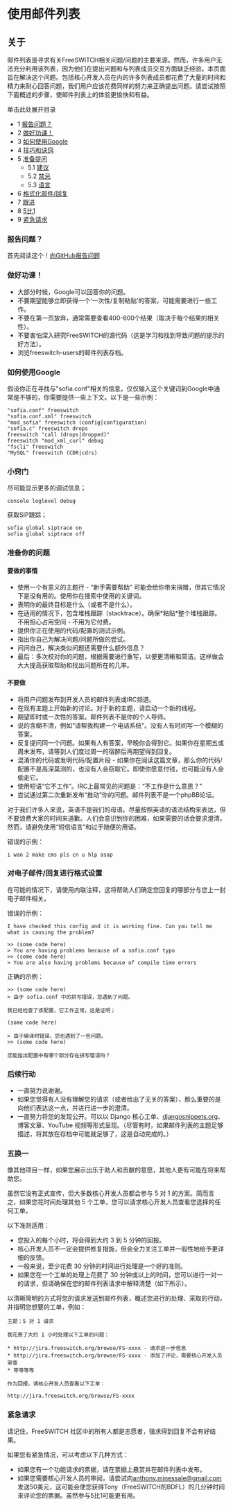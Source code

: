 # 使用邮件列表

## 关于

邮件列表是寻求有关FreeSWITCH相关问题/问题的主要来源。然而，许多用户无法充分利用该列表，因为他们在提出问题和与列表成员交互方面缺乏经验。本页面旨在解决这个问题。包括核心开发人员在内的许多列表成员都花费了大量的时间和精力来耐心回答问题，我们用户应该花费同样的努力来正确提出问题。请尝试按照下面概述的步骤，使邮件列表上的体验更愉快和有益。

单击此处展开目录

- 1 [报告问题？](#reporting-a-bug)
- 2 [做好功课！](#do-your-homework)
- 3 [如何使用Google](#how-to-use-google)
- 4 [技巧和诀窍](#tips-and-tricks)
- 5 [准备提问](#preparing-your-question)
   - 5.1 [建议](#dos)
   - 5.2 [禁忌](#donts)
   - 5.3 [语言](#language)
- 6 [格式化邮件/回复](#formatting-your-emailsreplies)
- 7 [跟进](#follow-up)
- 8 [5比1](#5-for-1)
- 9 [紧急请求](#urgent-requests)

### 报告问题？

首先阅读这个！[向GitHub报告问题](../Troubleshooting-Debugging/Reporting-Issues-to-GitHub_5046304.mdx#about)

### 做好功课！

* 大部分时候，Google可以回答你的问题。
* 不要期望能够立即获得一个‘一次性/复制粘贴’的答案，可能需要进行一些工作。
* 不要在第一页放弃，通常需要查看400-600个结果（取决于每个结果的相关性）。
* 不要害怕深入研究FreeSWITCH的源代码（这是学习和找到导致问题的提示的好方法）。
* 浏览freeswitch-users的邮件列表存档。

### 如何使用Google

假设你正在寻找与"sofia.conf"相关的信息，仅仅输入这个关键词到Google中通常是不够的，你需要提供一些上下文。以下是一些示例：

```text
"sofia.conf" freeswitch
"sofia.conf.xml" freeswitch
"mod_sofia" freeswitch (config|configuration)
"sofia.c" freeswitch drops
freeswitch "call (drops|dropped)"
freeswitch "mod_xml_curl" debug
"fscli" freeswitch
"MySQL" freeswitch (CDR|cdrs)
```

### 小窍门

尽可能显示更多的调试信息；

```text
console loglevel debug
```

获取SIP跟踪；

```text
sofia global siptrace on
sofia global siptrace off
```

### 准备你的问题

#### 要做的事情

* 使用一个有意义的主题行 - “新手需要帮助” 可能会给你带来捐赠，但其它情况下是没有用的。使用你在搜索中使用的关键词。
* 表明你的最终目标是什么（或者不是什么）。
* 在适用的情况下，包含堆栈跟踪（stacktrace）。确保\*粘贴\*整个堆栈跟踪。不用担心占用空间 - 不用为它付费。
* 提供你正在使用的代码/配置的测试示例。
* 指出你自己为解决问题/问题所做的尝试。
* 问问自己，解决类似问题还需要什么额外信息？
* 最后：多次校对你的问题，根据需要进行重写，以便更清晰和简洁。这样做会大大提高获取帮助和找出问题所在的几率。

#### 不要做

* 将用户问题发布到开发人员的邮件列表或IRC频道。
* 在现有主题上开始新的讨论。对于新的主题，请启动一个新的线程。
* 期望即时或一次性的答案。邮件列表不是你的个人导师。
* 说的含糊不清，例如“请帮我构建一个电话系统”。没有人有时间写一个模糊的答案。
* 反复提问同一个问题。如果有人有答案，早晚你会得到它。如果你在星期五或周末发布，请等到人们度过周一的宿醉后再期望得到回复。
* 混淆你的代码或发明代码/配置片段 - 如果你在阅读这篇文章，那么你的代码/配置不是高深莫测的，也没有人会窃取它。即使你愿意付钱，也可能没有人会偷走它。
* 使用短语“它不工作”。IRC上最常见的问题是：“不工作是什么意思？”
* 尝试通过第二次重新发布“推动”你的问题。邮件列表不是一个phpBB论坛。

对于我们许多人来说，英语不是我们的母语。尽量按照英语的语法结构来表达，但不要浪费大家的时间来道歉。人们会意识到你的困难，如果需要的话会要求澄清。然而，请避免使用“短信语言”和过于随便的用语。

错误的示例：

```text
i wan 2 make cms pls cn u hlp asap
```

### 对电子邮件/回复进行格式设置

在可能的情况下，请使用内联注释，这将帮助人们确定您回复的哪部分与您上一封电子邮件相关。

错误的示例：

```text
I have checked this config and it is working fine. Can you tell me what is causing the problem?

>> (some code here)
> You are having problems because of a sofia.conf typo
>> (some code here)
> You are also having problems because of compile time errors
```

正确的示例：

```text
>> (some code here)
> 由于 sofia.conf 中的拼写错误，您遇到了问题。

我已经检查了该配置，它工作正常，这是证明；

(some code here)

> 由于编译时错误，您也遇到了一些问题。
>> (some code here)

您能指出配置中有哪个部分存在拼写错误吗？
```

### 后续行动

* 一直努力说谢谢。
* 如果您觉得有人没有理解您的请求（或者给出了无关的答案），那么重要的是向他们表达这一点，并进行进一步的澄清。
* 一直努力将您的发现公开。可以以 Django 核心工单、[djangosnippets.org](http://djangosnippets.org)、博客文章、YouTube 视频等形式呈现。（尽管有时，如果邮件列表的主题足够描述，将其放在存档中可能就足够了，这是自动完成的。）

### 五换一

像其他项目一样，如果您展示出乐于助人和贡献的意愿，其他人更有可能在将来帮助您。

虽然它没有正式宣传，但大多数核心开发人员都会参与 5 对 1 的方案。简而言之，如果您花时间处理其他 5 个工单，您可以请求核心开发人员查看您选择的任何工单。

以下准则适用：

* 您投入的每个小时，将会得到大约 3 到 5 分钟的回报。
* 核心开发人员不一定会提供修复措施，但会全力关注工单并一般性地给予更详细的反馈。
* 一般来说，至少花费 30 分钟的时间进行处理是一个好的准则。
* 如果您在一个工单的处理上花费了 30 分钟或以上的时间，您可以进行一对一的请求，但请确保在您的邮件列表请求中解释清楚（如下所示）。

以清晰简明的方式将您的请求发送到邮件列表，概述您进行的处理、采取的行动，并指明您想要的工单，例如：

```text
主题：5 对 1 请求

我花费了大约 1 小时处理以下工单的问题：

* http://jira.freeswitch.org/browse/FS-xxxx - 请求进一步信息
* http://jira.freeswitch.org/browse/FS-xxxx - 添加了评论，需要核心开发人员审查
* 等等等等

作为回报，请核心开发人员查看以下工单：

http://jira.freeswitch.org/browse/FS-xxxx
```

### 紧急请求

请记住，FreeSWITCH 社区中的所有人都是志愿者，强求得到回复不会有好结果。

如果您有紧急情况，可以考虑以下几种方式：

* 如果您有一个功能请求的票据，请在票据上悬赏并在邮件列表中发布。
* 如果您需要核心开发人员的审阅，请尝试向[anthony.minessale@gmail.com](mailto:anthony.minessale@gmail.com)发送50美元，这可能会使您获得Tony（FreeSWITCH的BDFL）的几分钟时间来评论您的票据。虽然参与5比1可能更有用。